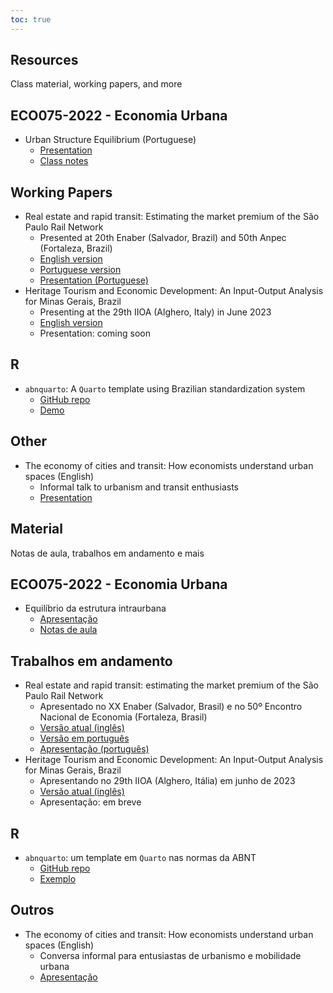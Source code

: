 ```yaml
---
toc: true
---
```


::: {.content-visible when-profile="english"}
# Resources
Class material, working papers, and more

## ECO075-2022 - Economia Urbana
- Urban Structure Equilibrium (Portuguese)
  + [Presentation](https://baarthur.github.io/urbana_grad/)
  + [Class notes](input/eco075-2022_aula10.pdf)


## Working Papers
- Real estate and rapid transit: Estimating the market premium of the São Paulo Rail Network
  + Presented at 20th Enaber (Salvador, Brazil) and 50th Anpec (Fortaleza, Brazil)
  + [English version](input/metro_en.pdf)
  + [Portuguese version](input/metro_pt.pdf)
  + [Presentation (Portuguese)](https://baarthur.github.io/metro_sp/)
  
- Heritage Tourism and Economic Development: An Input-Output Analysis for Minas Gerais, Brazil
  + Presenting at the 29th IIOA (Alghero, Italy) in June 2023
  + [English version](input/io-tur_en.pdf)
  + Presentation: coming soon
  
## R
- `abnquarto`: A `Quarto` template using Brazilian standardization system
  + [GitHub repo](https://github.com/baarthur/abnquarto)
  + [Demo](input/abnq-demo.pdf)

## Other
- The economy of cities and transit: How economists understand urban spaces (English)
  + Informal talk to urbanism and transit enthusiasts
  + [Presentation](https://baarthur.github.io/urban_econ/)
  
:::



::: {.content-visible when-profile="portuguese"}
# Material
Notas de aula, trabalhos em andamento e mais

## ECO075-2022 - Economia Urbana
- Equilíbrio da estrutura intraurbana
  + [Apresentação](https://baarthur.github.io/urbana_grad/)
  + [Notas de aula](input/eco075-2022_aula10.pdf)


## Trabalhos em andamento
- Real estate and rapid transit: estimating the market premium of the São Paulo Rail Network
  + Apresentado no XX Enaber (Salvador, Brasil) e no 50º Encontro Nacional de Economia (Fortaleza, Brasil)
  + [Versão atual (inglês)](input/metro_en.pdf)
  + [Versão em português](input/metro_pt.pdf)
  + [Apresentação (português)](https://baarthur.github.io/metro_sp/)
  
- Heritage Tourism and Economic Development: An Input-Output Analysis for Minas Gerais, Brazil
  + Apresentando no 29th IIOA (Alghero, Itália) em junho de 2023
  + [Versão atual (inglês)](input/io-tur_en.pdf)
  + Apresentação: em breve
  
## R
- `abnquarto`: um template em `Quarto` nas normas da ABNT
  + [GitHub repo](https://github.com/baarthur/abnquarto)
  + [Exemplo](input/abnq-demo.pdf)

## Outros
- The economy of cities and transit: How economists understand urban spaces (English)
  + Conversa informal para entusiastas de urbanismo e mobilidade urbana
  + [Apresentação](https://baarthur.github.io/urban_econ/)
  
:::
